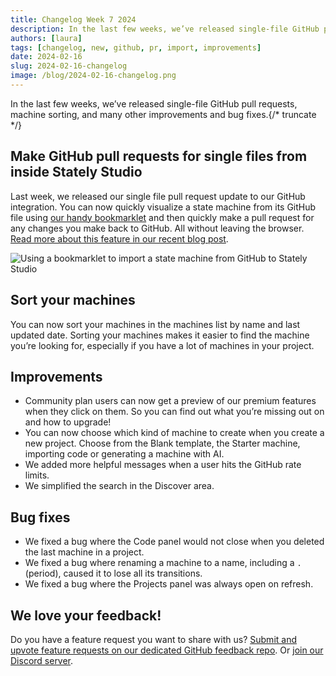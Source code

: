```yaml
---
title: Changelog Week 7 2024
description: In the last few weeks, we’ve released single-file GitHub pull requests, machine sorting, and many other improvements and bug fixes.
authors: [laura]
tags: [changelog, new, github, pr, import, improvements]
date: 2024-02-16
slug: 2024-02-16-changelog
image: /blog/2024-02-16-changelog.png
---
```


In the last few weeks, we’ve released single-file GitHub pull requests, machine sorting, and many other improvements and bug fixes.{/* truncate */}

## Make GitHub pull requests for single files from inside Stately Studio

Last week, we released our single file pull request update to our GitHub integration. You can now quickly visualize a state machine from its GitHub file using [our handy bookmarklet](/docs/import-from-github/#bookmarklet) and then quickly make a pull request for any changes you make back to GitHub. All without leaving the browser. [Read more about this feature in our recent blog post](../../docs/assets/blog/2024-02-07-single-file-prs).

![Using a bookmarklet to import a state machine from GitHub to Stately Studio](single-file-import.gif)

## Sort your machines

You can now sort your machines in the machines list by name and last updated date. Sorting your machines makes it easier to find the machine you’re looking for, especially if you have a lot of machines in your project.

<p>
  <ThemedImage
    alt="The machines list panel showing a list of machines ordered alphabetically, the sort button is pressed and a menu is showing the options for Name A-Z, Name Z-A, Last updated and first updated. The Name A-Z option is selected."
    sources={{
      light: '/blog/2024-02-16-changelog/sort.png',
      dark: '/blog/2024-02-16-changelog/sort-dm.png',
    }}
  />
</p>

## Improvements

- Community plan users can now get a preview of our premium features when they click on them. So you can find out what you’re missing out on and how to upgrade!
- You can now choose which kind of machine to create when you create a new project. Choose from the Blank template, the Starter machine, importing code or generating a machine with AI.
- We added more helpful messages when a user hits the GitHub rate limits.
- We simplified the search in the Discover area.

## Bug fixes

- We fixed a bug where the Code panel would not close when you deleted the last machine in a project.
- We fixed a bug where renaming a machine to a name, including a `.` (period), caused it to lose all its transitions.
- We fixed a bug where the Projects panel was always open on refresh.

## We love your feedback!

Do you have a feature request you want to share with us? [Submit and upvote feature requests on our dedicated GitHub feedback repo](https://github.com/statelyai/feedback). Or [join our Discord server](https://discord.stately.ai).
